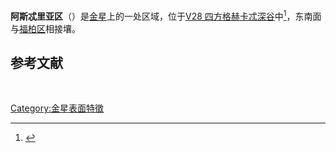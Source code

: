 {{Infobox feature on celestial object
| name        = 阿斯忒里亚区
| image       = Asteria and Phoebe Regio.jpg
| image_size  = 250px
| caption     = 阿斯忒里亚区和[[福柏区|福柏区]]，[[麦哲伦号金星探测器|麦哲伦号金星探测器]]拍摄的图像，西北为阿斯忒里亚区，福柏区则位于东南。
| type        = 区
| coordinates = {{coord|21.6|N|267.5|E|globe:venus_type:landmark|display=inline,title}}
| diameter    = 1,137 公里
| eponym      = 希腊神话中的女提坦[[阿斯忒里亚|阿斯忒里亚]]
| globe       = 金星
}}
'''阿斯忒里亚区'''（{{lang-en|Asteria Regio}}）是[[金星|金星]]上的一处区域，位于[[金星方格列表|V28 四方格]][[赫卡忒深谷|赫卡忒深谷]]中<ref name="USGS">{{cite web | url=http://planetarynames.wr.usgs.gov/Feature/437;jsessionid=6F263AB88E1B24B31AB6D5B7D1178161 | title=Planetary names: Regio, regiones: Asteria Regio on Venus | publisher=[[United_States_Geological_Survey|United States Geological Survey]] | date=2006-10-01 | accessdate=2015-08-07}}</ref>，东南面与[[福柏区|福柏区]]相接壤。

==参考文献==
{{reflist}}
 
{{金星}}
{{stub}}
 
[[Category:金星表面特徵|Category:金星表面特徵]]